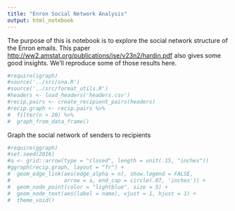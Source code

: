 ```yaml
---
title: "Enron Social Network Analysis"
output: html_notebook
---
```


The purpose of this is notebook is to explore the social network structure of the Enron emails.  This paper [http://ww2.amstat.org/publications/jse/v23n2/hardin.pdf](Network Analysis with the Enron Email Corpus) also gives some good insights.  We'll reproduce some of those results here.

```r
#require(igraph)
#source('../src/sna.R')
#source('../src/format_utils.R')
#headers <- load_headers('headers.csv')
#recip.pairs <- create_recipient_pairs(headers)
#recip.graph <- recip.pairs %>%
#  filter(n > 20) %>%
#  graph_from_data_frame()
```

Graph the social network of senders to recipients

```r
#require(ggraph)
#set.seed(2016)
#a <- grid::arrow(type = "closed", length = unit(.15, "inches"))
#ggraph(recip.graph, layout = "fr") +
#  geom_edge_link(aes(edge_alpha = n), show.legend = FALSE,
#                 arrow = a, end_cap = circle(.07, 'inches')) +
#  geom_node_point(color = "lightblue", size = 5) +
#  geom_node_text(aes(label = name), vjust = 1, hjust = 1) +
#  theme_void()

```
